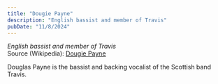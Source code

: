 ```yaml
---
title: "Dougie Payne"
description: "English bassist and member of Travis"
pubDate: "11/8/2024"
---
```


*English bassist and member of Travis*  
Source (Wikipedia): [Dougie Payne][1]

Douglas Payne is the bassist and backing vocalist of the Scottish band Travis.

[1]: https://en.wikipedia.org/wiki/Dougie_Payne
